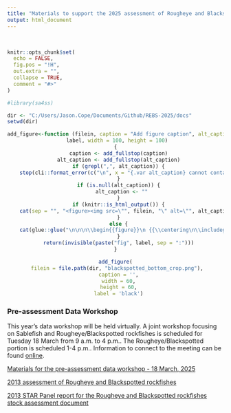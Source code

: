 ```yaml
---
title: "Materials to support the 2025 assessment of Rougheye and Blackspotted rockfishes in waters off the United States West coast"
output: html_document
---
```


\

```r
knitr::opts_chunk$set(
  echo = FALSE,
  fig.pos = "!H",
  out.extra = "",
  collapse = TRUE,
  comment = "#>"
)

#library(sa4ss)

dir <- "C:/Users/Jason.Cope/Documents/Github/REBS-2025/docs"
setwd(dir)


```

<center>



```r

add_figure<-function (filein, caption = "Add figure caption", alt_caption = "", 
  label, width = 100, height = 100) 
{
  caption <- add_fullstop(caption)
  alt_caption <- add_fullstop(alt_caption)
  if (grepl(",", alt_caption)) {
    stop(cli::format_error(c("\n", x = "{.var alt_caption} cannot contain ','.", i = "Please remove the comma from the following text:","{alt_caption}")))
  }
  if (is.null(alt_caption)) {
    alt_caption <- ""
  }
  if (knitr::is_html_output()) {
    cat(sep = "", "<figure><img src=\"", filein, "\" alt=\"", alt_caption, "\"", sprintf(" style=\"width: %f%%\"", width), "/><figcaption>", caption, "</figcaption></figure>")
  }
  else {
    cat(glue::glue("\n\n\n\\begin{{figure}}\n {{\\centering\n\\includegraphics[alt={alt_caption},width={width/100}\\textwidth,height={height/100}\\textheight]{{{filein}}}\n}}\n\\caption{{{caption}\\label{{fig:{label}}}}}\n\\end{{figure}}\n\n"))
  }
  return(invisible(paste("fig", label, sep = ":")))
}

add_figure(
  filein = file.path(dir, "blackspotted_bottom_crop.png"), 
  caption = '',
  width = 60,
  height = 60,
  label = 'black')

``` 

</center>


### Pre-assessment Data Workshop

This year's data workshop will be held virtually. A joint workshop focusing on Sablefish and Rougheye/Blackspotted rockfishes is scheduled for Tuesday 18 March from 9 a.m. to 4 p.m.. The Rougheye/Blackspotted portion is scheduled 1-4 p.m.. Information to connect to the meeting can be found [online](https://www.pcouncil.org/events/pre-assessment-workshop-for-copper-canary-and-black-rockfish-january-31-amp-february-1-2023/).

[Materials for the pre-assessment data workshop - 18 March, 2025](Pre_assessment)

[2013 assessment of Rougheye and Blackspotted rockfishes](https://www.pcouncil.org/documents/2014/01/the-status-of-rougheye-rockfish-sebastes-aleutianus-and-blackspotted-rockfish-s-melanostictus-as-a-complex-along-the-u-s-west-coast-in-2013-published-january-6-2014.pdf/)

[2013 STAR Panel report for the Rougheye and Blackspotted rockfishes stock assessment document](https://www.pcouncil.org/documents/2014/01/rougheye-and-blackspotted-rockfish-star-panel-report-july-2013.pdf/)